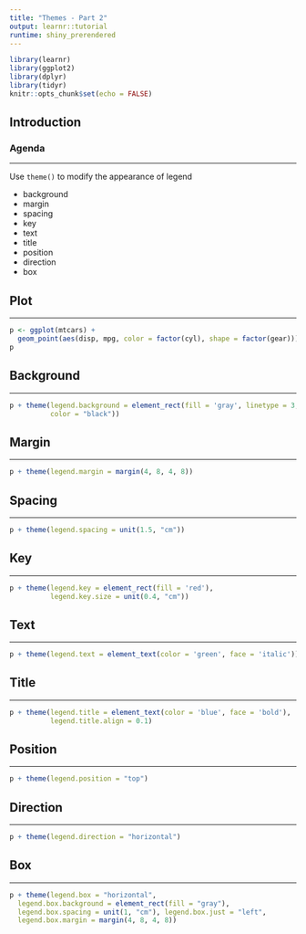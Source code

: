 ```yaml
---
title: "Themes - Part 2"
output: learnr::tutorial
runtime: shiny_prerendered
---
```


```r
library(learnr)
library(ggplot2)
library(dplyr)
library(tidyr)
knitr::opts_chunk$set(echo = FALSE)
```
## Introduction

### Agenda

<hr>

Use `theme()` to modify the appearance of legend

- background
- margin
- spacing
- key
- text
- title
- position
- direction
- box

## Plot

<hr>

```r
p <- ggplot(mtcars) +
  geom_point(aes(disp, mpg, color = factor(cyl), shape = factor(gear)))
p
```

## Background 

<hr>

```r
p + theme(legend.background = element_rect(fill = 'gray', linetype = 3,  
          color = "black"))
```

## Margin 

<hr>

```r
p + theme(legend.margin = margin(4, 8, 4, 8))
```

## Spacing 

<hr>

```r
p + theme(legend.spacing = unit(1.5, "cm"))
```

## Key 

<hr>

```r
p + theme(legend.key = element_rect(fill = 'red'),
          legend.key.size = unit(0.4, "cm"))
```

## Text 

<hr>

```r
p + theme(legend.text = element_text(color = 'green', face = 'italic'))
```

## Title 

<hr>

```r
p + theme(legend.title = element_text(color = 'blue', face = 'bold'),
          legend.title.align = 0.1)
```

## Position 

<hr>

```r
p + theme(legend.position = "top")
```

## Direction 

<hr>

```r
p + theme(legend.direction = "horizontal")
```

## Box 

<hr>

```r
p + theme(legend.box = "horizontal",
  legend.box.background = element_rect(fill = "gray"),
  legend.box.spacing = unit(1, "cm"), legend.box.just = "left",
  legend.box.margin = margin(4, 8, 4, 8))
```
